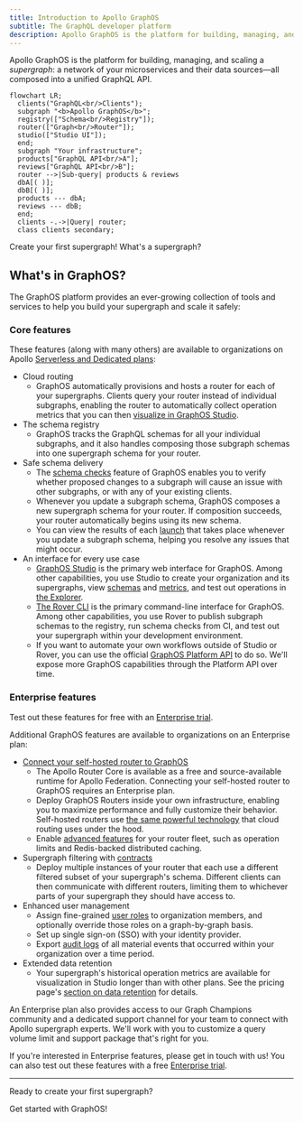 ```yaml
---
title: Introduction to Apollo GraphOS
subtitle: The GraphQL developer platform
description: Apollo GraphOS is the platform for building, managing, and scaling supergraph—your microservices composed into a unified GraphQL API.
---
```


Apollo GraphOS is the platform for building, managing, and scaling a _supergraph_: a network of your microservices and their data sources—all composed into a unified GraphQL API.

```mermaid
flowchart LR;
  clients("GraphQL<br/>Clients");
  subgraph "<b>Apollo GraphOS</b>";
  registry(["Schema<br/>Registry"]);
  router(["Graph<br/>Router"]);
  studio(["Studio UI"]);
  end;
  subgraph "Your infrastructure";
  products["GraphQL API<br/>A"];
  reviews["GraphQL API<br/>B"];
  router -->|Sub-query| products & reviews
  dbA[( )];
  dbB[( )];
  products --- dbA;
  reviews --- dbB;
  end;
  clients -.->|Query| router;
  class clients secondary;
```

<p>
  <ButtonLink
    colorScheme="navy"
    href="/graphos/quickstart/cloud/"
    style={{
      marginRight: '10px'
    }}
  >
    Create your first supergraph!
  </ButtonLink>
  <ButtonLink colorScheme="gray" href="/intro/platform/">
    What's a supergraph?
  </ButtonLink>
</p>

## What's in GraphOS?

The GraphOS platform provides an ever-growing collection of tools and services to help you build your supergraph and scale it safely:

### Core features

These features (along with many others) are available to organizations on Apollo [Serverless and Dedicated plans](https://www.apollographql.com/pricing/):

- Cloud routing
  - GraphOS automatically provisions and hosts a router for each of your supergraphs. Clients query your router instead of individual subgraphs, enabling the router to automatically collect operation metrics that you can then [visualize in GraphOS Studio](./metrics/).
- The schema registry
  - GraphOS tracks the GraphQL schemas for all your individual subgraphs, and it also handles composing those subgraph schemas into one supergraph schema for your router.
- Safe schema delivery
  - The [schema checks](./delivery/schema-checks/) feature of GraphOS enables you to verify whether proposed changes to a subgraph will cause an issue with other subgraphs, or with any of your existing clients.
  - Whenever you update a subgraph schema, GraphOS composes a new supergraph schema for your router. If composition succeeds, your router automatically begins using its new schema.
  - You can view the results of each [launch](./delivery/launches/) that takes place whenever you update a subgraph schema, helping you resolve any issues that might occur.
- An interface for every use case
  - [GraphOS Studio](https://studio.apollographql.com?referrer=docs-content) is the primary web interface for GraphOS. Among other capabilities, you use Studio to create your organization and its supergraphs, view [schemas](./graphs/studio-features/#the-schema-page) and [metrics](./metrics/), and test out operations in [the Explorer](./explorer/).
  - [The Rover CLI](/rover/getting-started/) is the primary command-line interface for GraphOS. Among other capabilities, you use Rover to publish subgraph schemas to the registry, run schema checks from CI, and test out your supergraph within your development environment.
  - If you want to automate your own workflows outside of Studio or Rover, you can use the official [GraphOS Platform API](./platform-api) to do so. We'll expose more GraphOS capabilities through the Platform API over time.

### Enterprise features

<Tip>

Test out these features for free with an [Enterprise trial](./org/plans/#enterprise-trials).

</Tip>

Additional GraphOS features are available to organizations on an Enterprise plan:

- [Connect your self-hosted router to GraphOS](./quickstart/self-hosted/)
  - The Apollo Router Core is available as a free and source-available runtime for Apollo Federation. Connecting your self-hosted router to GraphOS requires an Enterprise plan.
  - Deploy GraphOS Routers inside your own infrastructure, enabling you to maximize performance and fully customize their behavior. Self-hosted routers use [the same powerful technology](/router/) that cloud routing uses under the hood.
  - Enable [advanced features](/router/enterprise-features/) for your router fleet, such as operation limits and Redis-backed distributed caching.
- Supergraph filtering with [contracts](./delivery/contracts/)
  - Deploy multiple instances of your router that each use a different filtered subset of your supergraph's schema. Different clients can then communicate with different routers, limiting them to whichever parts of your supergraph they should have access to.
- Enhanced user management
  - Assign fine-grained [user roles](./org/members/) to organization members, and optionally override those roles on a graph-by-graph basis.
  - Set up single sign-on (SSO) with your identity provider.
  - Export [audit logs](./org/audit-log/) of all material events that occurred within your organization over a time period.
- Extended data retention
  - Your supergraph's historical operation metrics are available for visualization in Studio longer than with other plans. See the pricing page's [section on data retention](https://www.apollographql.com/pricing#data-retention) for details.

An Enterprise plan also provides access to our Graph Champions community and a dedicated support channel for your team to connect with Apollo supergraph experts. We'll work with you to customize a query volume limit and support package that's right for you.

If you're interested in Enterprise features, please <TrackableLink href="https://www.apollographql.com/contact-sales" eventName="content_contact_sales">get in touch with us</TrackableLink>! You can also test out these features with a free [Enterprise trial](./org/plans/#enterprise-trials).

---

Ready to create your first supergraph?

<ButtonLink colorScheme="navy" href="/graphos/quickstart/cloud/">
  Get started with GraphOS!
</ButtonLink>
